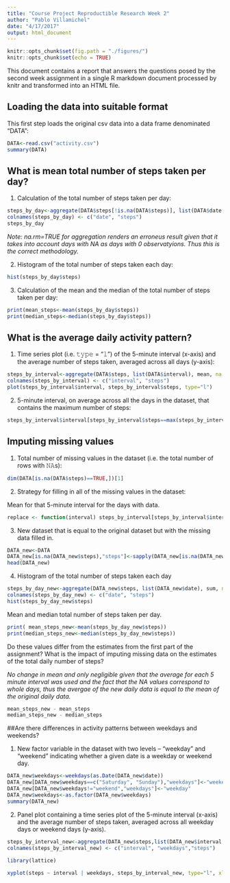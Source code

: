 ```yaml
---
title: "Course Project Reproductible Research Week 2"
author: "Pablo Villamichel"
date: "4/17/2017"
output: html_document
---
```


```r
knitr::opts_chunk$set(fig.path = "./figures/")
knitr::opts_chunk$set(echo = TRUE)
```

This document contains a report that answers the questions posed by the second week assignment in a single R markdown document processed by knitr and  transformed into an HTML file.

## Loading the data into suitable format

This first step loads the original csv data into a data frame denominated "DATA":

```r
DATA<-read.csv("activity.csv")
summary(DATA)
```

## What is mean total number of steps taken per day?

1. Calculation of the total number of steps taken per day:

```r
steps_by_day<-aggregate(DATA$steps[!is.na(DATA$steps)], list(DATA$date[!is.na(DATA$steps)]), sum, na.rm=FALSE)
colnames(steps_by_day) <- c("date", "steps")
steps_by_day
```

*Note: na.rm=TRUE for aggregation renders an erroneus result given that it takes into account days with NA as days with 0 observatyions. Thus this is the correct methodology.*

2. Histogram of the total number of steps taken each day:

```r
hist(steps_by_day$steps)
```

3. Calculation of the mean and the median of the total number of steps taken per day:

```r
print(mean_steps<-mean(steps_by_day$steps))
print(median_steps<-median(steps_by_day$steps))
```

## What is the average daily activity pattern?

1. Time series plot (i.e. 𝚝𝚢𝚙𝚎 = "𝚕") of the 5-minute interval (x-axis) and the average number of steps taken, averaged across all days (y-axis):

```r
steps_by_interval<-aggregate(DATA$steps, list(DATA$interval), mean, na.rm=TRUE)
colnames(steps_by_interval) <- c("interval", "steps")
plot(steps_by_interval$interval, steps_by_interval$steps, type="l")
```

2. 5-minute interval, on average across all the days in the dataset, that contains the maximum number of steps:

```r
steps_by_interval$interval[steps_by_interval$steps==max(steps_by_interval$steps)]
```

## Imputing missing values

1. Total number of missing values in the dataset (i.e. the total number of rows with 𝙽𝙰s):

```r
dim(DATA[is.na(DATA$steps)==TRUE,])[1]
```

2. Strategy for filling in all of the missing values in the dataset: 

Mean for that 5-minute interval for the days with data.

```r
replace <- function(interval) steps_by_interval[steps_by_interval$interval==interval,"steps"]
```

3. New dataset that is equal to the original dataset but with the missing data filled in.

```r
DATA_new<-DATA
DATA_new[is.na(DATA_new$steps),"steps"]<-sapply(DATA_new[is.na(DATA_new$steps),"interval"],replace)
head(DATA_new)
```

4. Histogram of the total number of steps taken each day 

```r
steps_by_day_new<-aggregate(DATA_new$steps, list(DATA_new$date), sum, na.rm=TRUE)
colnames(steps_by_day_new) <- c("date", "steps")
hist(steps_by_day_new$steps)
```

Mean and median total number of steps taken per day. 

```r
print( mean_steps_new<-mean(steps_by_day_new$steps))
print(median_steps_new<-median(steps_by_day_new$steps))
```

Do these values differ from the estimates from the first part of the assignment? What is the impact of imputing missing data on the estimates of the total daily number of steps?

*No change in mean and only negligible given that the average for each 5 minute interval was used and the fact that the NA values correspond to whole days, thus the avergae of the new daily data is equal to the mean of the original daily data.*

```r
mean_steps_new - mean_steps
median_steps_new - median_steps
```

##Are there differences in activity patterns between weekdays and weekends?

1. New factor variable in the dataset with two levels – “weekday” and “weekend” indicating whether a given date is a weekday or weekend day.

```r
DATA_new$weekdays<-weekdays(as.Date(DATA_new$date))
DATA_new[DATA_new$weekdays==c("Saturday", "Sunday"),"weekdays"]<-"weekend"
DATA_new[DATA_new$weekdays!="weekend","weekdays"]<-"weekday"
DATA_new$weekdays<-as.factor(DATA_new$weekdays)
summary(DATA_new)
```

2. Panel plot containing a time series plot of the 5-minute interval (x-axis) and the average number of steps taken, averaged across all weekday days or weekend days (y-axis). 

```r

steps_by_interval_new<-aggregate(DATA_new$steps,list(DATA_new$interval, DATA_new$weekdays),mean)
colnames(steps_by_interval_new) <- c("interval", "weekdays","steps")
        
library(lattice)

xyplot(steps ~ interval | weekdays, steps_by_interval_new, type="l", xlab="Interval", ylab="Number of steps", layout=(c(1,2)))
```
